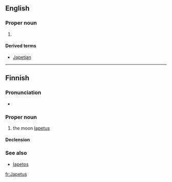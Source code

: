 ==English==

===Proper noun===
{{en-proper noun}}

# {{alternative spelling of|Iapetus}}

====Derived terms====
* [[Japetian]]

----

==Finnish==
{{wikipedia|lang=fi}}

===Pronunciation===
* {{hyphenation|Ja|pe|tus|lang=fi}}

===Proper noun===
{{fi-noun|proper=true}}

# {{context|astronomy|lang=fi}} the moon [[Iapetus]]

====Declension====
{{fi-decl-vastaus|Japetu|a|nopl=1}}

===See also===
* [[Iapetos]]

[[fr:Japetus]]